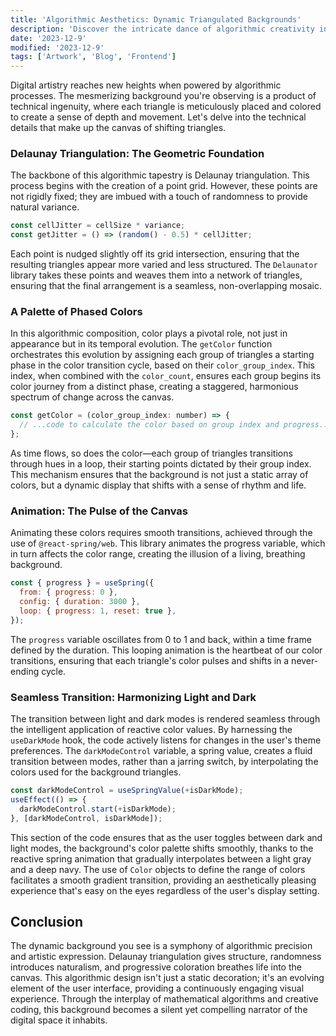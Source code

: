 ```yaml
---
title: 'Algorithmic Aesthetics: Dynamic Triangulated Backgrounds'
description: 'Discover the intricate dance of algorithmic creativity in this blog, where Delaunay triangulation and dynamic color transitions come together to forge a captivating, ever-changing background.'
date: '2023-12-9'
modified: '2023-12-9'
tags: ['Artwork', 'Blog', 'Frontend']
---
```

Digital artistry reaches new heights when powered by algorithmic processes. The mesmerizing background you're observing is a product of technical ingenuity, where each triangle is meticulously placed and colored to create a sense of depth and movement. Let's delve into the technical details that make up the canvas of shifting triangles.

### Delaunay Triangulation: The Geometric Foundation

The backbone of this algorithmic tapestry is Delaunay triangulation. This process begins with the creation of a point grid. However, these points are not rigidly fixed; they are imbued with a touch of randomness to provide natural variance.

```javascript
const cellJitter = cellSize * variance;
const getJitter = () => (random() - 0.5) * cellJitter;
```

Each point is nudged slightly off its grid intersection, ensuring that the resulting triangles appear more varied and less structured. The `Delaunator` library takes these points and weaves them into a network of triangles, ensuring that the final arrangement is a seamless, non-overlapping mosaic.

### A Palette of Phased Colors

In this algorithmic composition, color plays a pivotal role, not just in appearance but in its temporal evolution. The `getColor` function orchestrates this evolution by assigning each group of triangles a starting phase in the color transition cycle, based on their `color_group_index`. This index, when combined with the `color_count`, ensures each group begins its color journey from a distinct phase, creating a staggered, harmonious spectrum of change across the canvas.

```javascript
const getColor = (color_group_index: number) => {
  // ...code to calculate the color based on group index and progress...
};
```

As time flows, so does the color—each group of triangles transitions through hues in a loop, their starting points dictated by their group index. This mechanism ensures that the background is not just a static array of colors, but a dynamic display that shifts with a sense of rhythm and life.

### Animation: The Pulse of the Canvas

Animating these colors requires smooth transitions, achieved through the use of `@react-spring/web`. This library animates the progress variable, which in turn affects the color range, creating the illusion of a living, breathing background.

```javascript
const { progress } = useSpring({
  from: { progress: 0 },
  config: { duration: 3000 },
  loop: { progress: 1, reset: true },
});
```

The `progress` variable oscillates from 0 to 1 and back, within a time frame defined by the duration. This looping animation is the heartbeat of our color transitions, ensuring that each triangle's color pulses and shifts in a never-ending cycle.

### Seamless Transition: Harmonizing Light and Dark

The transition between light and dark modes is rendered seamless through the intelligent application of reactive color values. By harnessing the `useDarkMode` hook, the code actively listens for changes in the user's theme preferences. The `darkModeControl` variable, a spring value, creates a fluid transition between modes, rather than a jarring switch, by interpolating the colors used for the background triangles.

```javascript
const darkModeControl = useSpringValue(+isDarkMode);
useEffect(() => {
  darkModeControl.start(+isDarkMode);
}, [darkModeControl, isDarkMode]);
```

This section of the code ensures that as the user toggles between dark and light modes, the background's color palette shifts smoothly, thanks to the reactive spring animation that gradually interpolates between a light gray and a deep navy. The use of `Color` objects to define the range of colors facilitates a smooth gradient transition, providing an aesthetically pleasing experience that's easy on the eyes regardless of the user's display setting.

## Conclusion

The dynamic background you see is a symphony of algorithmic precision and artistic expression. Delaunay triangulation gives structure, randomness introduces naturalism, and progressive coloration breathes life into the canvas. This algorithmic design isn't just a static decoration; it's an evolving element of the user interface, providing a continuously engaging visual experience. Through the interplay of mathematical algorithms and creative coding, this background becomes a silent yet compelling narrator of the digital space it inhabits.